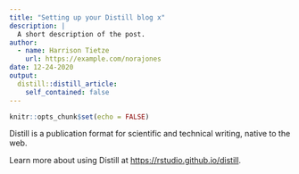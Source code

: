 ```yaml
---
title: "Setting up your Distill blog x"
description: |
  A short description of the post.
author:
  - name: Harrison Tietze
    url: https://example.com/norajones
date: 12-24-2020
output:
  distill::distill_article:
    self_contained: false
---
```



```r
knitr::opts_chunk$set(echo = FALSE)
```

Distill is a publication format for scientific and technical writing, native to the web.

Learn more about using Distill at <https://rstudio.github.io/distill>.


